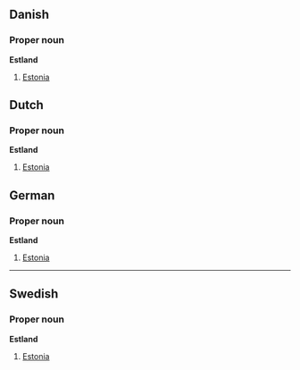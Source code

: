 ==Danish==
===Proper noun===
'''Estland'''

# [[Estonia]]

==Dutch==
===Proper noun===
'''Estland'''

# [[Estonia]]

==German==
===Proper noun===
'''Estland'''

# [[Estonia]]

----

==Swedish==
===Proper noun===
'''Estland'''

# [[Estonia]]